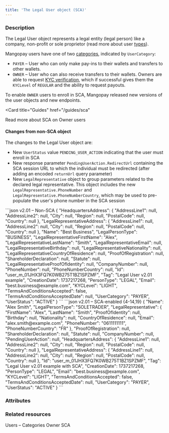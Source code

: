 ```yaml
---
title: 'The Legal User object (SCA)'
---
```



### Description

The Legal User object represents a legal entity (legal person) like a company, non-profit or sole proprietor (read more about user [types](/guides/users/types)). 

Mangopay users have one of two [categories](/guides/users/categories), indicated by `UserCategory`: 
- `PAYER` – User who can only make pay-ins to their wallets and transfers to other wallets.
- `OWNER` – User who can also receive transfers to their wallets. Owners are able to request [KYC verification](/guides/users/verification), which if successful gives them the `KYCLevel` of `REGULAR` and the ability to request payouts.

To enable `OWNER` users to enroll in SCA, Mangopay released new versions of the user objects and new endpoints.

<Card
  title="Guides"
  href="/guides/sca"
>
Read more about SCA on Owner users
</Card>

#### Changes from non-SCA object

The changes to the Legal User object are:
- New `UserStatus` value `PENDING_USER_ACTION` indicating that the user must enroll in SCA
- New response parameter `PendingUserAction.RedirectUrl` containing the SCA session URL to which the individual must be redirected (after adding an encoded `returnUrl` query parameter)
- New `LegalRepresentative` object to group parameters related to the declared legal representative. This object includes the new `LegalRepresentative.PhoneNumber` and `LegalRepresentative.PhoneNumberCountry`, which may be used to pre-populate the user's phone number in the SCA session

<CodeGroup>
```json v2.01 – Non-SCA 
{
    "HeadquartersAddress": {
        "AddressLine1": null,
        "AddressLine2": null,
        "City": null,
        "Region": null,
        "PostalCode": null,
        "Country": null
    },
    "LegalRepresentativeAddress": {
        "AddressLine1": null,
        "AddressLine2": null,
        "City": null,
        "Region": null,
        "PostalCode": null,
        "Country": null
    },
    "Name": "Best Business",
    "LegalPersonType": "BUSINESS",
    "LegalRepresentativeFirstName": "Alex",
    "LegalRepresentativeLastName": "Smith",
    "LegalRepresentativeEmail": null,
    "LegalRepresentativeBirthday": null,
    "LegalRepresentativeNationality": null,
    "LegalRepresentativeCountryOfResidence": null,
    "ProofOfRegistration": null,
    "ShareholderDeclaration": null,
    "Statute": null,
    "LegalRepresentativeProofOfIdentity": null,
    "CompanyNumber": null,
    "PhoneNumber": null,
    "PhoneNumberCountry": null,
    "Id": "user_m_01JHX3FQ7K0WB275T1BZ1SPZMF",
    "Tag": "Legal User v2.01 example",
    "CreationDate": 1737217268,
    "PersonType": "LEGAL",
    "Email": "best.business@example.com",
    "KYCLevel": "LIGHT",
    "TermsAndConditionsAccepted": false,
    "TermsAndConditionsAcceptedDate": null,
    "UserCategory": "PAYER",
    "UserStatus": "ACTIVE"
}
```
```json v2.01 – SCA-enabled {4-14,19}
{
    "Name": "Alex Smith",
    "LegalPersonType": "SOLETRADER",
    "LegalRepresentative": {
        "FirstName": "Alex",
        "LastName": "Smith",
        "ProofOfIdentity": null,
        "Birthday": null,
        "Nationality": null,
        "CountryOfResidence": null,
        "Email": "alex.smith@example.com",
        "PhoneNumber": "0611111111",
        "PhoneNumberCountry": "FR"
    },
    "ProofOfRegistration": null,
    "ShareholderDeclaration": null,
    "Statute": null,
    "CompanyNumber": null,
    "PendingUserAction": null,
    "HeadquartersAddress": {
        "AddressLine1": null,
        "AddressLine2": null,
        "City": null,
        "Region": null,
        "PostalCode": null,
        "Country": null
    },
    "LegalRepresentativeAddress": {
        "AddressLine1": null,
        "AddressLine2": null,
        "City": null,
        "Region": null,
        "PostalCode": null,
        "Country": null
    },
    "Id": "user_m_01JHX3FQ7K0WB275T1BZ1SPZMF",
    "Tag": "Legal User v2.01 example with SCA",
    "CreationDate": 1737217268,
    "PersonType": "LEGAL",
    "Email": "best.business@example.com",
    "KYCLevel": "LIGHT",
    "TermsAndConditionsAccepted": false,
    "TermsAndConditionsAcceptedDate": null,
    "UserCategory": "PAYER",
    "UserStatus": "ACTIVE"
}
```
</CodeGroup>

### Attributes 

<Name2Response />  

<LegalPersonTypeResponse />  

<LegalRepresentativeResponse />  

<ProofOfRegistrationResponse />  

<ShareholderDeclarationResponse />  

<StatuteResponse />  

<CompanyNumberResponse />  

<PendingUserActionResponse />

<HeadquartersAddressResponse />  

<LegalRepresentativeAddressResponse />

<IdResponse />  

<Tag2Response />  

<CreationDateResponse />  

<PersonTypeResponse />  

<Email1Response />  

<KYCLevelResponse />  

<TermsAndConditionsAcceptedResponse />  

<TermsAndConditionsAcceptedDateResponse />  

<UserCategoryResponse />  

<UserStatusScaResponse />

### Related resources

<CardGroup cols={2}>
    <Card title="Guide" href="/guides/users/categories">
    Users – Categories
    </Card>
    <Card title="Guide" href="/guides/sca">
    Owner SCA
    </Card>
</CardGroup>